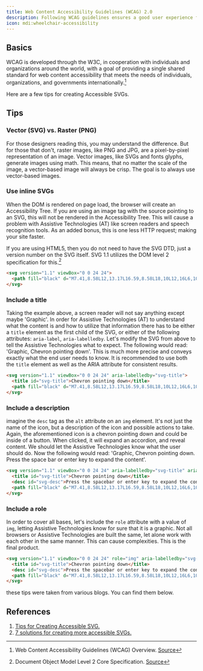 ```yaml
---
title: Web Content Accessibility Guidelines (WCAG) 2.0
description: Following WCAG guidelines ensures a good user experience for anyone who utilizes our icon libraries.
icon: mdi:wheelchair-accessibility
---
```


## Basics

WCAG is developed through the W3C, in cooperation with individuals and organizations around the world, with a goal of providing a single shared standard for web content accessibility that meets the needs of individuals, organizations, and governments internationally.[^1]

Here are a few tips for creating Accessible SVGs.

## Tips

### Vector (SVG) vs. Raster (PNG)

For those designers reading this, you may understand the difference. But for those that don't, raster images, like PNG and JPG, are a pixel-by-pixel representation of an image. Vector images, like SVGs and fonts glyphs, generate images using math. This means, that no matter the scale of the image, a vector-based image will always be crisp. The goal is to always use vector-based images.

### Use inline SVGs

When the DOM is rendered on page load, the browser will create an Accessibility Tree. If you are using an image tag with the source pointing to an SVG, this will not be rendered in the Accessibility Tree. This will cause a problem with Assistive Technologies (AT) like screen readers and speech recognition tools. As an added bonus, this is one less HTTP request; making your site faster. 

If you are using HTML5, then you do not need to have the SVG DTD, just a version number on the SVG itself. SVG 1.1 utilizes the DOM level 2 specification for this.[^2]

``` html
<svg version="1.1" viewBox="0 0 24 24">
  <path fill="black" d="M7.41,8.58L12,13.17L16.59,8.58L18,10L12,16L6,10L7.41,8.58Z" />
</svg>
```

### Include a title

Taking the example above, a screen reader will not say anything except maybe 'Graphic'. In order for Assistive Technologies (AT) to understand what the content is and how to utilize that information there has to be either a `title` element as the first child of the SVG, or either of the following attributes: `aria-label`, `aria-labelledby`. Let's modify the SVG from above to tell the Assistive Technologies what to expect. The following would read: 'Graphic, Chevron pointing down'. This is much more precise and conveys exactly what the end user needs to know. It is recommended to use both the `title` element as well as the ARIA attribute for consistent results.

``` html
<svg version="1.1" viewBox="0 0 24 24" aria-labelledby="svg-title">
  <title id="svg-title">Chevron pointing down</title>
  <path fill="black" d="M7.41,8.58L12,13.17L16.59,8.58L18,10L12,16L6,10L7.41,8.58Z" />
</svg>
```

### Include a description

imagine the `desc` tag as the `alt` attribute on an `img` element. It's not just the name of the icon, but a description of the icon and possible actions to take. Again, the aforementioned icon is a chevron pointing down and could be inside of a button. When clicked, it will expand an accordion, and reveal content. We should let the Assistive Technologies know what the user should do. Now the following would read: 'Graphic, Chevron pointing down. Press the space bar or enter key to expand the content'.

``` html
<svg version="1.1" viewBox="0 0 24 24" aria-labelledby="svg-title" aria-describedby="svg-desc">
  <title id="svg-title">Chevron pointing down</title>
  <desc id="svg-desc">Press the spacebar or enter key to expand the content.</desc>
  <path fill="black" d="M7.41,8.58L12,13.17L16.59,8.58L18,10L12,16L6,10L7.41,8.58Z" />
</svg>
```

### Include a role

In order to cover all bases, let's include the `role` attribute with a value of `img`, letting Assistive Technologies know for sure that it is a graphic. Not all browsers or Assistive Technologies are built the same, let alone work with each other in the same manner. This can cause complexities. This is the final product.

``` html
<svg version="1.1" viewBox="0 0 24 24" role="img" aria-labelledby="svg-title" aria-describedby="svg-desc">
  <title id="svg-title">Chevron pointing down</title>
  <desc id="svg-desc">Press the spacebar or enter key to expand the content.</desc>
  <path fill="black" d="M7.41,8.58L12,13.17L16.59,8.58L18,10L12,16L6,10L7.41,8.58Z" />
</svg>
```

these tips were taken from various blogs. You can find them below.

## References

1. [Tips for Creating Accessible SVG.](//www.sitepoint.com/tips-accessible-svg)
2. [7 solutions for creating more accessible SVGs.](//simplyaccessible.com/article/7-solutions-svgs)

[^1]: Web Content Accessibility Guidelines (WCAG) Overview. [Source](//www.w3.org/WAI/intro/wcag)
[^2]: Document Object Model Level 2 Core Specification. [Source](//www.w3.org/TR/DOM-Level-2-Core)
